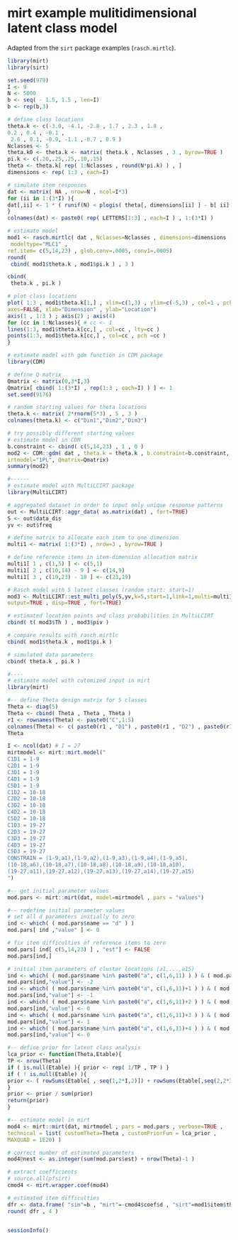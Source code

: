 # mirt example mulitidimensional latent class model

Adapted from the `sirt` package  examples (`rasch.mirtlc`).

```r
library(mirt)
library(sirt)

set.seed(979)
I <- 9
N <- 5000
b <- seq( - 1.5, 1.5 , len=I)
b <- rep(b,3)

# define class locations
theta.k <- c(-3.0, -4.1, -2.8 , 1.7 , 2.3 , 1.8 ,
0.2 , 0.4 , -0.1 ,
 2.6 , 0.1, -0.9, -1.1 ,-0.7 , 0.9 )
Nclasses <- 5
theta.k0 <- theta.k <- matrix( theta.k , Nclasses , 3 , byrow=TRUE )
pi.k <- c(.20,.25,.25,.10,.15)
theta <- theta.k[ rep( 1:Nclasses , round(N*pi.k) ) , ]
dimensions <- rep( 1:3 , each=I)

# simulate item responses
dat <- matrix( NA , nrow=N , ncol=I*3)
for (ii in 1:(3*I) ){
dat[,ii] <- 1 * ( runif(N) < plogis( theta[, dimensions[ii] ] - b[ ii] ) )
}
colnames(dat) <- paste0( rep( LETTERS[1:3] , each=I ) , 1:(3*I) )

# estimate model
mod1 <- rasch.mirtlc( dat , Nclasses=Nclasses , dimensions=dimensions ,
 modeltype="MLC1" ,
ref.item= c(5,14,23) , glob.conv=.0005, conv1=.0005)
round(
 cbind( mod1$theta.k , mod1$pi.k ) , 3 )

cbind(
 theta.k , pi.k )

# plot class locations
plot( 1:3 , mod1$theta.k[1,] , xlim=c(1,3) , ylim=c(-5,3) , col=1 , pch=1 , type="n" ,
axes=FALSE, xlab="Dimension" , ylab="Location")
axis(1 , 1:3 ) ; axis(2) ; axis(4)
for (cc in 1:Nclasses){ # cc <- 1
lines(1:3, mod1$theta.k[cc,] , col=cc , lty=cc )
points(1:3, mod1$theta.k[cc,] , col=cc , pch =cc )
}

# estimate model with gdm function in CDM package
library(CDM)

# define Q-matrix
Qmatrix <- matrix(0,3*I,3)
Qmatrix[ cbind( 1:(3*I) , rep(1:3 , each=I) ) ] <- 1
set.seed(9176)

# random starting values for theta locations
theta.k <- matrix( 2*rnorm(5*3) , 5 , 3 )
colnames(theta.k) <- c("Dim1","Dim2","Dim3")

# try possibly different starting values
# estimate model in CDM
b.constraint <- cbind( c(5,14,23) , 1 , 0 )
mod2 <- CDM::gdm( dat , theta.k = theta.k , b.constraint=b.constraint, skillspace="est",
irtmodel="1PL", Qmatrix=Qmatrix)
summary(mod2)

#------
# estimate model with MultiLCIRT package
library(MultiLCIRT)

# aggregated dataset in order to input only unique response patterns
out <- MultiLCIRT::aggr_data( as.matrix(dat) , fort=TRUE)
S <- out$data_dis
yv <- out$freq

# define matrix to allocate each item to one dimension
multi1 <- matrix( 1:(3*I) , nrow=3 , byrow=TRUE )

# define reference items in item-dimension allocation matrix
multi1[ 1 , c(1,5) ] <- c(5,1)
multi1[ 2 , c(10,14) - 9 ] <- c(14,9)
multi1[ 3 , c(19,23) - 18 ] <- c(23,19)

# Rasch model with 5 latent classes (random start: start=1)
mod3 <- MultiLCIRT::est_multi_poly(S,yv,k=5,start=1,link=1,multi=multi1,tol=10^-5 ,
output=TRUE , disp=TRUE , fort=TRUE)

# estimated location points and class probabilities in MultiLCIRT
cbind( t( mod3$Th ) , mod3$piv )

# compare results with rasch.mirtlc
cbind( mod1$theta.k , mod1$pi.k )

# simulated data parameters
cbind( theta.k , pi.k )

#----
# estimate model with cutomized input in mirt
library(mirt)

#-- define Theta design matrix for 5 classes
Theta <- diag(5)
Theta <- cbind( Theta , Theta , Theta )
r1 <- rownames(Theta) <- paste0("C",1:5)
colnames(Theta) <- c( paste0(r1 , "D1") , paste0(r1 , "D2") , paste0(r1 , "D3") )
Theta

I <- ncol(dat) # I = 27
mirtmodel <- mirt::mirt.model("
C1D1 = 1-9 
C2D1 = 1-9 
C3D1 = 1-9 
C4D1 = 1-9 
C5D1 = 1-9
C1D2 = 10-18 
C2D2 = 10-18 
C3D2 = 10-18 
C4D2 = 10-18 
C5D2 = 10-18
C1D3 = 19-27 
C2D3 = 19-27 
C3D3 = 19-27 
C4D3 = 19-27 
C5D3 = 19-27
CONSTRAIN = (1-9,a1),(1-9,a2),(1-9,a3),(1-9,a4),(1-9,a5),
(10-18,a6),(10-18,a7),(10-18,a8),(10-18,a9),(10-18,a10),
(19-27,a11),(19-27,a12),(19-27,a13),(19-27,a14),(19-27,a15)
")

#-- get initial parameter values
mod.pars <- mirt::mirt(dat, model=mirtmodel , pars = "values")

#-- redefine initial parameter values
# set all d parameters initially to zero
ind <- which( ( mod.pars$name == "d" ) )
mod.pars[ ind ,"value" ] <- 0

# fix item difficulties of reference items to zero
mod.pars[ ind[ c(5,14,23) ] , "est"] <- FALSE
mod.pars[ind,]

# initial item parameters of cluster locations (a1,...,a15)
ind <- which( ( mod.pars$name %in% paste0("a", c(1,6,11) ) ) & ( mod.pars$est ) )
mod.pars[ind,"value"] <- -2
ind <- which( ( mod.pars$name %in% paste0("a", c(1,6,11)+1 ) ) & ( mod.pars$est ) )
mod.pars[ind,"value"] <- -1
ind <- which( ( mod.pars$name %in% paste0("a", c(1,6,11)+2 ) ) & ( mod.pars$est ) )
mod.pars[ind,"value"] <- 0
ind <- which( ( mod.pars$name %in% paste0("a", c(1,6,11)+3 ) ) & ( mod.pars$est ) )
mod.pars[ind,"value"] <- 1
ind <- which( ( mod.pars$name %in% paste0("a", c(1,6,11)+4 ) ) & ( mod.pars$est ) )
mod.pars[ind,"value"] <- 0

#-- define prior for latent class analysis
lca_prior <- function(Theta,Etable){
TP <- nrow(Theta)
if ( is.null(Etable) ){ prior <- rep( 1/TP , TP ) }
if ( ! is.null(Etable) ){
prior <- ( rowSums(Etable[ , seq(1,2*I,2)]) + rowSums(Etable[,seq(2,2*I,2)]) )/I
}
prior <- prior / sum(prior)
return(prior)
}

#-- estimate model in mirt
mod4 <- mirt::mirt(dat, mirtmodel , pars = mod.pars , verbose=TRUE ,
technical = list( customTheta=Theta , customPriorFun = lca_prior ,
MAXQUAD = 1E20) )

# correct number of estimated parameters
mod4@nest <- as.integer(sum(mod.pars$est) + nrow(Theta)-1 )

# extract coefficients
# source.all(pfsirt)
cmod4 <- mirt.wrapper.coef(mod4)

# estimated item difficulties
dfr <- data.frame( "sim"=b , "mirt"=-cmod4$coef$d , "sirt"=mod1$item$thresh )
round( dfr , 4 )


sessionInfo()
```